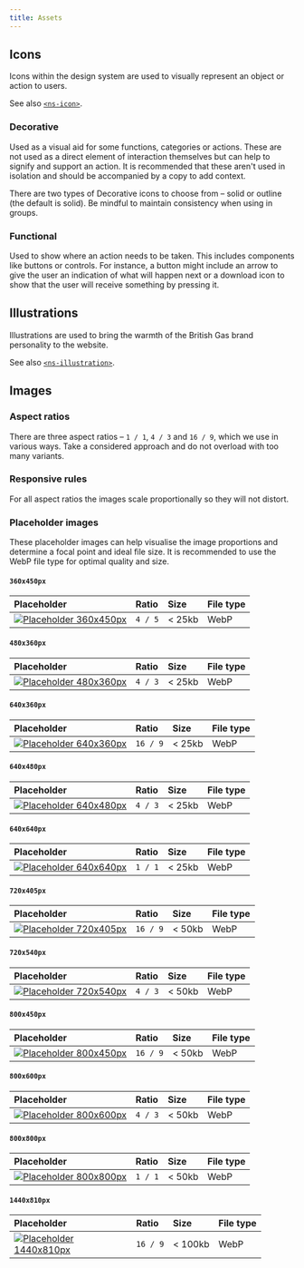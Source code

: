 ```yaml
---
title: Assets
---
```



## Icons

Icons within the design system are used to visually represent an object or action to users.

See also [`<ns-icon>`](/components/ns-icon).

### Decorative

Used as a visual aid for some functions, categories or actions. These are not used as a direct element of interaction themselves but can help to signify and support an action. It is recommended that these aren't used in isolation and should be accompanied by a copy to add context.

There are two types of Decorative icons to choose from – solid or outline (the default is solid). Be mindful to maintain consistency when using in groups.

### Functional

Used to show where an action needs to be taken. This includes components like buttons or controls. For instance, a button might include an arrow to give the user an indication of what will happen next or a download icon to show that the user will receive something by pressing it.

<BGIcons />

## Illustrations

Illustrations are used to bring the warmth of the British Gas brand personality to the website.

See also [`<ns-illustration>`](/components/ns-illustration).

<BGIllustrations />

## Images

### Aspect ratios

There are three aspect ratios –  `1 / 1`, `4 / 3` and `16 / 9`, which we use in various ways. Take a considered approach and do not overload with too many variants.

### Responsive rules

For all aspect ratios the images scale proportionally so they will not distort.

### Placeholder images

These placeholder images can help visualise the image proportions and determine a focal point and ideal file size. It is recommended to use the WebP file type for optimal quality and size.

#### `360x450px`

| Placeholder | Ratio | Size | File type |
| :--- | :--- | :--- | :--- |
| <a href="/placeholder-4x5-360x450px.webp" title="Download Placeholder 360x450px (opens in new tab)" target="_blank" rel="noopener noreferrer"><img src="/placeholder-4x5-360x450px.webp" style="max-width: 200px;" alt="Placeholder 360x450px" /></a> | `4 / 5` | < 25kb | WebP |

#### `480x360px`

| Placeholder | Ratio | Size | File type |
| :--- | :--- | :--- | :--- |
| <a href="/placeholder-4x3-480x360px.webp" title="Download Placeholder 480x360px (opens in new tab)" target="_blank" rel="noopener noreferrer"><img src="/placeholder-4x3-480x360px.webp" style="max-width: 200px;" alt="Placeholder 480x360px" /></a> | `4 / 3` | < 25kb | WebP |

#### `640x360px`

| Placeholder | Ratio | Size | File type |
| :--- | :--- | :--- | :--- |
| <a href="/placeholder-16x9-640x360px.webp" title="Download Placeholder 640x360px (opens in new tab)" target="_blank" rel="noopener noreferrer"><img src="/placeholder-16x9-640x360px.webp" style="max-width: 200px;" alt="Placeholder 640x360px" /></a> | `16 / 9` | < 25kb | WebP |

#### `640x480px`

| Placeholder | Ratio | Size | File type |
| :--- | :--- | :--- | :--- |
| <a href="/placeholder-4x3-640x480px.webp" title="Download Placeholder 640x480px (opens in new tab)" target="_blank" rel="noopener noreferrer"><img src="/placeholder-4x3-640x480px.webp" style="max-width: 200px;" alt="Placeholder 640x480px" /></a> | `4 / 3` | < 25kb | WebP |

#### `640x640px`

| Placeholder | Ratio | Size | File type |
| :--- | :--- | :--- | :--- |
| <a href="/placeholder-1x1-640x640px.webp" title="Download Placeholder 640x640px (opens in new tab)" target="_blank" rel="noopener noreferrer"><img src="/placeholder-1x1-640x640px.webp" style="max-width: 200px;" alt="Placeholder 640x640px" /></a> | `1 / 1` | < 25kb | WebP |

#### `720x405px`

| Placeholder | Ratio | Size | File type |
| :--- | :--- | :--- | :--- |
| <a href="/placeholder-16x9-720x405px.webp" title="Download Placeholder 640x405px (opens in new tab)" target="_blank" rel="noopener noreferrer"><img src="/placeholder-16x9-720x405px.webp" style="max-width: 200px;" alt="Placeholder 720x405px" /></a> | `16 / 9` | < 50kb | WebP |

#### `720x540px`

| Placeholder | Ratio | Size | File type |
| :--- | :--- | :--- | :--- |
| <a href="/placeholder-4x3-720x540px.webp" title="Download Placeholder 720x540px (opens in new tab)" target="_blank" rel="noopener noreferrer"><img src="/placeholder-4x3-720x540px.webp" style="max-width: 200px;" alt="Placeholder 720x540px" /></a> | `4 / 3` | < 50kb | WebP |

#### `800x450px`

| Placeholder | Ratio | Size | File type |
| :--- | :--- | :--- | :--- |
| <a href="/placeholder-16x9-800x450px.webp" title="Download Placeholder 800x450px (opens in new tab)" target="_blank" rel="noopener noreferrer"><img src="/placeholder-16x9-800x450px.webp" style="max-width: 200px;" alt="Placeholder 800x450px" /></a> | `16 / 9` | < 50kb | WebP |

#### `800x600px`

| Placeholder | Ratio | Size | File type |
| :--- | :--- | :--- | :--- |
| <a href="/placeholder-4x3-800x600px.webp" title="Download Placeholder 800x600px (opens in new tab)" target="_blank" rel="noopener noreferrer"><img src="/placeholder-4x3-800x600px.webp" style="max-width: 200px;" alt="Placeholder 800x600px" /></a> | `4 / 3` | < 50kb | WebP |

#### `800x800px`

| Placeholder | Ratio | Size | File type |
| :--- | :--- | :--- | :--- |
| <a href="/placeholder-1x1-800x800px.webp" title="Download Placeholder 800x800px (opens in new tab)" target="_blank" rel="noopener noreferrer"><img src="/placeholder-1x1-800x800px.webp" style="max-width: 200px;" alt="Placeholder 800x800px" /></a> | `1 / 1` | < 50kb | WebP |

#### `1440x810px`

| Placeholder | Ratio | Size | File type |
| :--- | :--- | :--- | :--- |
| <a href="/placeholder-16x9-1440x810px.webp" title="Download Placeholder 1440x810px (opens in new tab)" target="_blank" rel="noopener noreferrer"><img src="/placeholder-16x9-1440x810px.webp" style="max-width: 200px;" alt="Placeholder 1440x810px" /></a> | `16 / 9` | < 100kb | WebP |
